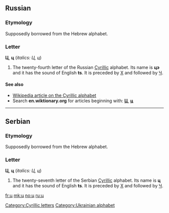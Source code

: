 ==Russian==

===Etymology===
Supposedly borrowed from the Hebrew alphabet.

===Letter===
'''Ц''', '''ц''' (''italics: Ц, ц'')

# The twenty-fourth letter of the Russian [[Cyrillic]] alphabet. Its name is '''цэ''' {{IPAchar|(tsɛ)}} and it has the sound of English '''ts'''. It is preceded by [[х|Х]] and followed by [[ч|Ч]].

====See also====
*[[w:Cyrillic alphabet|Wikipedia article on the Cyrillic alphabet]]
*Search '''en.wiktionary.org''' for articles beginning with: '''[http://en.wiktionary.org/w/index.php?title=Special%3AAllpages&from=%D0%A6&namespace=0 Ц]''', '''[http://en.wiktionary.org/w/index.php?title=Special%3AAllpages&from=%D1%86&namespace=0 ц]'''

----

==Serbian==

===Etymology===
Supposedly borrowed from the Hebrew alphabet.

===Letter===
'''Ц''', '''ц''' (''italics: Ц, ц'')

# The twenty-seventh letter of the Serbian [[Cyrillic]] alphabet. Its name is '''ц''' and it has the sound of English '''ts'''. It is preceded by [[х|Х]] and followed by [[ч|Ч]].

[[Category:Cyrillic letters]]
[[Category:Ukrainian alphabet]]

[[fr:ц]]
[[mk:ц]]
[[no:ц]]
[[ru:ц]]